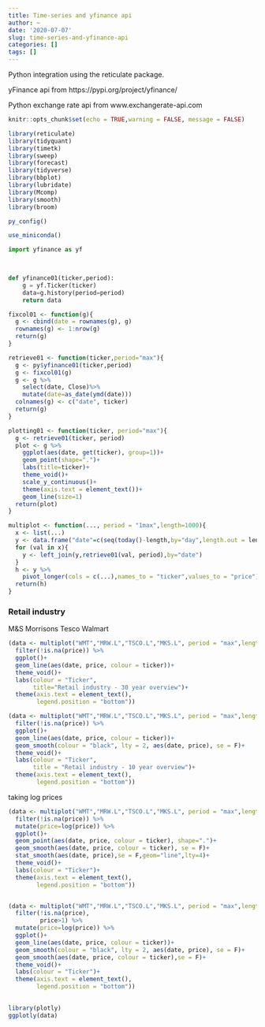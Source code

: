 ```yaml
---
title: Time-series and yfinance api
author: ~
date: '2020-07-07'
slug: time-series-and-yfinance-api
categories: []
tags: []
---
```


Python integration using the reticulate package.

yFinance api from https://pypi.org/project/yfinance/

Python exchange rate api from www.exchangerate-api.com

```r
knitr::opts_chunk$set(echo = TRUE,warning = FALSE, message = FALSE)
```


```r
library(reticulate)
library(tidyquant)
library(timetk)
library(sweep)
library(forecast)
library(tidyverse)
library(bbplot)
library(lubridate)
library(Mcomp)
library(smooth)
library(broom)

py_config()

use_miniconda()
```



```python
import yfinance as yf

  

def yfinance01(ticker,period):
    g = yf.Ticker(ticker)
    data=g.history(period=period)
    return data

```



```r
fixcol01 <- function(g){
  g <- cbind(date = rownames(g), g)
  rownames(g) <- 1:nrow(g)
  return(g)
}

retrieve01 <- function(ticker,period="max"){
  g <- py$yfinance01(ticker,period)
  g <- fixcol01(g)
  g <- g %>% 
    select(date, Close)%>% 
    mutate(date=as_date(ymd(date)))
  colnames(g) <- c("date", ticker)
  return(g)
}

plotting01 <- function(ticker, period="max"){
  g <- retrieve01(ticker, period)
  plot <- g %>%  
    ggplot(aes(date, get(ticker), group=1))+
    geom_point(shape=".")+
    labs(title=ticker)+
    theme_void()+
    scale_y_continuous()+
    theme(axis.text = element_text())+
    geom_line(size=1)
  return(plot)
}

multiplot <- function(..., period = "1max",length=1000){
  x <- list(...)
  y <- data.frame("date"=c(seq(today()-length,by="day",length.out = length)))
  for (val in x){
    y <- left_join(y,retrieve01(val, period),by="date")
  }
  h <- y %>%
    pivot_longer(cols = c(...),names_to = "ticker",values_to = "price")
  return(h)
}


```

### Retail industry

M&S Morrisons Tesco Walmart




```r
(data <- multiplot("WMT","MRW.L","TSCO.L","MKS.L", period = "max",length = 12000) %>% 
  filter(!is.na(price)) %>% 
  ggplot()+
  geom_line(aes(date, price, colour = ticker))+
  theme_void()+
  labs(colour = "Ticker",
       title="Retail industry - 30 year overview")+
  theme(axis.text = element_text(),
        legend.position = "bottom"))

(data <- multiplot("WMT","MRW.L","TSCO.L","MKS.L", period = "max",length = 3650) %>% 
  filter(!is.na(price)) %>% 
  ggplot()+
  geom_line(aes(date, price, colour = ticker))+
  geom_smooth(colour = "black", lty = 2, aes(date, price), se = F)+
  theme_void()+
  labs(colour = "Ticker",
       title = "Retail industry - 10 year overview")+
  theme(axis.text = element_text(),
        legend.position = "bottom"))
```


taking log prices

```r
(data <- multiplot("WMT","MRW.L","TSCO.L","MKS.L", period = "max",length = 3650) %>% 
  filter(!is.na(price)) %>% 
  mutate(price=log(price)) %>% 
  ggplot()+
  geom_point(aes(date, price, colour = ticker), shape=".")+
  geom_smooth(aes(date, price, colour = ticker), se = F)+
  stat_smooth(aes(date, price),se = F,geom="line",lty=4)+
  theme_void()+
  labs(colour = "Ticker")+
  theme(axis.text = element_text(),
        legend.position = "bottom"))


(data <- multiplot("WMT","MRW.L","TSCO.L","MKS.L", period = "max",length = 15000) %>% 
  filter(!is.na(price),
         price>1) %>% 
  mutate(price=log(price)) %>% 
  ggplot()+
  geom_line(aes(date, price, colour = ticker))+
  geom_smooth(colour = "black", lty = 2, aes(date, price), se = F)+
  geom_smooth(aes(date, price, colour = ticker),se = F)+
  theme_void()+
  labs(colour = "Ticker")+
  theme(axis.text = element_text(),
        legend.position = "bottom"))
  

```

```r
library(plotly)
ggplotly(data)
```



